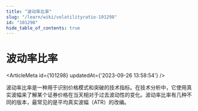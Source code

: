 ```yaml
---
title: "波动率比率"
slug: "/learn/wiki/volatilityratio-101298"
id: "101298"
hide_table_of_contents: true
---
```



# 波动率比率

<ArticleMeta id={101298} updatedAt={'2023-09-26 13:58:54'} />
<div className='border-solid border-b border-t-0 my-4 border-[var(--ifm-color-gray-300)]' />

波动率比率是一种用于识别价格模式和突破的技术指标。在技术分析中，它使用真实波幅来了解某个证券价格在当天相对于过去波动性的变化。波动率比率有几种不同的版本，最常见的是平均真实波幅（ATR）的改编。
